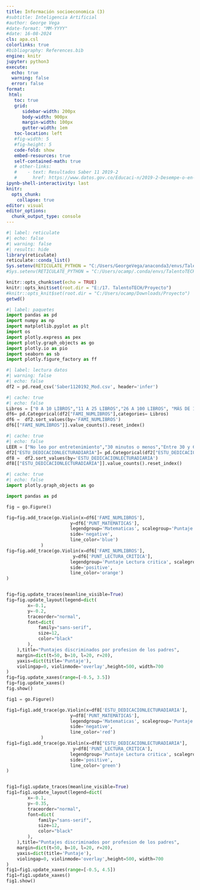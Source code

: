```yaml
---
title: Información socioeconomica (3)
#subtitle: Inteligencia Artificial
#author: George Vega
#date-format: "MM-YYYY"
#date: 16-08-2024
cls: apa.csl
colorlinks: true
#bibliography: References.bib
engine: knitr
jupyter: python3
execute:
  echo: true
  warning: false
  error: false
format:
 html:
   toc: true
   grid:
      sidebar-width: 200px
      body-width: 900px
      margin-width: 100px
      gutter-width: 1em
   toc-location: left
   #fig-width: 5
   #fig-height: 5
   code-fold: show
   embed-resources: true
   self-contained-math: true
   # other-links:
   #    - text: Resultados Saber 11 2019-2
   #      href: https://www.datos.gov.co/Educaci-n/2019-2-Desempe-o-en-Matem-ticas-de-los-estudiantes/3qm6-df8e
ipynb-shell-interactivity: last
knitr:
  opts_chunk: 
    collapse: true
editor: visual
editor_options: 
  chunk_output_type: console
---
```


```{=html}
<style scoped>
table {
  font-size: 11px;

}
</style>
```
```r
#| label: reticulate
#| echo: false
#| warning: false
#| results: hide
library(reticulate)
reticulate::conda_list()
Sys.setenv(RETICULATE_PYTHON = "C:/Users/GeorgeVega/anaconda3/envs/TalentoTECH")
#Sys.setenv(RETICULATE_PYTHON = "C:/Users/ocamp/.conda/envs/TalentoTECH")
```

```r
knitr::opts_chunk$set(echo = TRUE)
knitr::opts_knit$set(root.dir = "E:/17. TalentoTECH/Proyecto")
#knitr::opts_knit$set(root.dir = "C:/Users/ocamp/Downloads/Proyecto")
getwd()
```

```python
#| label: paquetes
import pandas as pd
import numpy as np
import matplotlib.pyplot as plt
import os
import plotly.express as pex
import plotly.graph_objects as go
import plotly.io as pio
import seaborn as sb
import plotly.figure_factory as ff
```

```python
#| label: lectura datos
#| warning: false
#| echo: false
df2 = pd.read_csv('Saber1120192_Mod.csv', header='infer')
```

```python
#| cache: true
#| echo: false
Libros = ["0 A 10 LIBROS","11 A 25 LIBROS","26 A 100 LIBROS", "MÁS DE 100 LIBROS"]
df6= pd.Categorical(df2["FAMI_NUMLIBROS"],categories= Libros)
df6 =  df2.sort_values(by='FAMI_NUMLIBROS')
df6[["FAMI_NUMLIBROS"]].value_counts().reset_index()
```

```python
#| cache: true
#| echo: false
LEER = ["No leo por entretenimiento","30 minutos o menos","Entre 30 y 60 minutos","Entre 1 y 2 horas", "Más de 2 horas"]
df2["ESTU_DEDICACIONLECTURADIARIA"]= pd.Categorical(df2["ESTU_DEDICACIONLECTURADIARIA"],categories= LEER)
df8 =  df2.sort_values(by='ESTU_DEDICACIONLECTURADIARIA')
df8[["ESTU_DEDICACIONLECTURADIARIA"]].value_counts().reset_index()
```

```python
#| cache: true
#| echo: false
import plotly.graph_objects as go

import pandas as pd

fig = go.Figure()

fig=fig.add_trace(go.Violin(x=df6['FAMI_NUMLIBROS'],
                        y=df6['PUNT_MATEMATICAS'],
                        legendgroup='Matematicas', scalegroup='Puntaje Matematicas', name='Puntaje Matematicas',
                        side='negative',
                        line_color='blue')
             )
fig=fig.add_trace(go.Violin(x=df6['FAMI_NUMLIBROS'],
                         y=df6['PUNT_LECTURA_CRITICA'],
                        legendgroup='Puntaje Lectura critica', scalegroup='Puntaje Lectura critica', name='Puntaje Lectura critica',
                        side='positive',
                        line_color='orange')
)


fig=fig.update_traces(meanline_visible=True)
fig=fig.update_layout(legend=dict(
        x=-0.1,
        y=-0.2,
        traceorder="normal",
        font=dict(
            family="sans-serif",
            size=12,
            color="black"
        ),
    ),title="Puntajes discriminados por profesion de los padres",
    margin=dict(t=50, b=10, l=20, r=20),
    yaxis=dict(title='Puntaje'),
    violingap=0, violinmode='overlay',height=500, width=700
)
fig=fig.update_xaxes(range=[-0.5, 3.5])
fig=fig.update_xaxes()
fig.show()

fig1 = go.Figure()

fig1=fig1.add_trace(go.Violin(x=df8['ESTU_DEDICACIONLECTURADIARIA'],
                        y=df8['PUNT_MATEMATICAS'],
                        legendgroup='Matematicas', scalegroup='Puntaje Matematicas', name='Puntaje Matematicas',
                        side='negative',
                        line_color='red')
             )
fig1=fig1.add_trace(go.Violin(x=df8["ESTU_DEDICACIONLECTURADIARIA"],
                         y=df8['PUNT_LECTURA_CRITICA'],
                        legendgroup='Puntaje Lectura critica', scalegroup='Puntaje Lectura critica', name='Puntaje Lectura critica',
                        side='positive',
                        line_color='green')
)


fig1=fig1.update_traces(meanline_visible=True)
fig1=fig1.update_layout(legend=dict(
        x=-0.1,
        y=-0.35,
        traceorder="normal",
        font=dict(
            family="sans-serif",
            size=12,
            color="black"
        ),
    ),title="Puntajes discriminados por profesion de los padres",
    margin=dict(t=50, b=10, l=20, r=20),
    yaxis=dict(title='Puntaje'),
    violingap=0, violinmode='overlay',height=500, width=700
)
fig1=fig1.update_xaxes(range=[-0.5, 4.5])
fig1=fig1.update_xaxes()
fig1.show()
```
